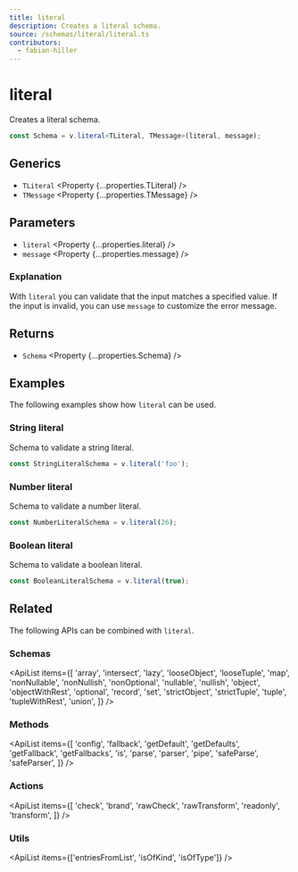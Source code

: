 ```yaml
---
title: literal
description: Creates a literal schema.
source: /schemas/literal/literal.ts
contributors:
  - fabian-hiller
---
```



# literal

Creates a literal schema.

```ts
const Schema = v.literal<TLiteral, TMessage>(literal, message);
```

## Generics

- `TLiteral` <Property {...properties.TLiteral} />
- `TMessage` <Property {...properties.TMessage} />

## Parameters

- `literal` <Property {...properties.literal} />
- `message` <Property {...properties.message} />

### Explanation

With `literal` you can validate that the input matches a specified value. If the input is invalid, you can use `message` to customize the error message.

## Returns

- `Schema` <Property {...properties.Schema} />

## Examples

The following examples show how `literal` can be used.

### String literal

Schema to validate a string literal.

```ts
const StringLiteralSchema = v.literal('foo');
```

### Number literal

Schema to validate a number literal.

```ts
const NumberLiteralSchema = v.literal(26);
```

### Boolean literal

Schema to validate a boolean literal.

```ts
const BooleanLiteralSchema = v.literal(true);
```

## Related

The following APIs can be combined with `literal`.

### Schemas

<ApiList
  items={[
    'array',
    'intersect',
    'lazy',
    'looseObject',
    'looseTuple',
    'map',
    'nonNullable',
    'nonNullish',
    'nonOptional',
    'nullable',
    'nullish',
    'object',
    'objectWithRest',
    'optional',
    'record',
    'set',
    'strictObject',
    'strictTuple',
    'tuple',
    'tupleWithRest',
    'union',
  ]}
/>

### Methods

<ApiList
  items={[
    'config',
    'fallback',
    'getDefault',
    'getDefaults',
    'getFallback',
    'getFallbacks',
    'is',
    'parse',
    'parser',
    'pipe',
    'safeParse',
    'safeParser',
  ]}
/>

### Actions

<ApiList
  items={[
    'check',
    'brand',
    'rawCheck',
    'rawTransform',
    'readonly',
    'transform',
  ]}
/>

### Utils

<ApiList items={['entriesFromList', 'isOfKind', 'isOfType']} />
